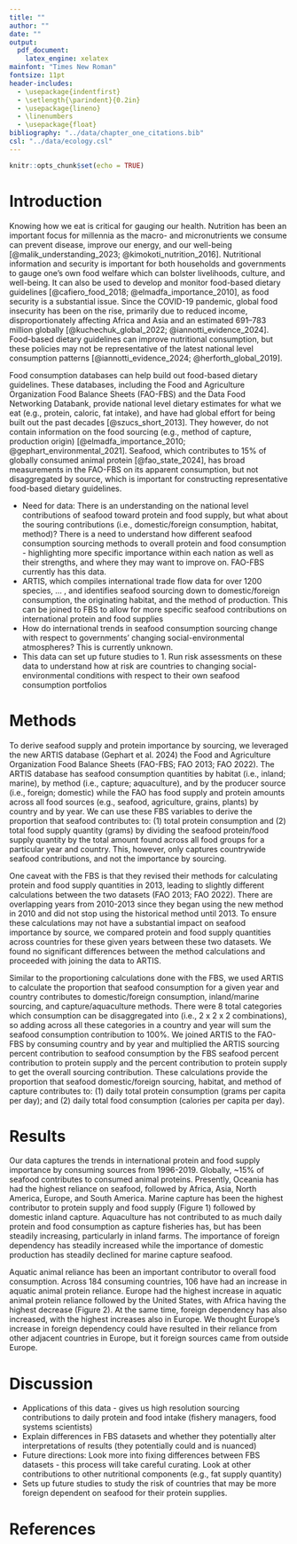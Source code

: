 ```yaml
---
title: ""
author: ""
date: ""
output:
  pdf_document:
    latex_engine: xelatex
mainfont: "Times New Roman"
fontsize: 11pt
header-includes:
  - \usepackage{indentfirst}
  - \setlength{\parindent}{0.2in}
  - \usepackage{lineno}
  - \linenumbers
  - \usepackage{float}
bibliography: "../data/chapter_one_citations.bib"
csl: "../data/ecology.csl"
---
```


\begin{center}
{\LARGE International protein reliance by seafood consumption sourcing}

\vspace{1em}

{\large Connor Quiroz and Jessica A. Gephart}

{\normalsize School of Aquatic and Fishery Sciences, Box 355020\\
University of Washington, Seattle, WA, 98195-5020}
\end{center}

\vspace{2em}

```r
knitr::opts_chunk$set(echo = TRUE)
```

# Introduction

Knowing how we eat is critical for gauging our health.
Nutrition has been an important focus for millennia as the macro- and micronutrients we consume can prevent disease, improve our energy, and our well-being [@malik_understanding_2023; @kimokoti_nutrition_2016].
Nutritional information and security is important for both households and governments to gauge one’s own food welfare which can bolster livelihoods, culture, and well-being.
It can also be used to develop and monitor food-based dietary guidelines [@cafiero_food_2018; @elmadfa_importance_2010], as food security is a substantial issue.
Since the COVID-19 pandemic, global food insecurity has been on the rise, primarily due to reduced income, disproportionately affecting Africa and Asia and an estimated 691–783 million globally [@kuchechuk_global_2022; @iannotti_evidence_2024].
Food-based dietary guidelines can improve nutritional consumption, but these policies may not be representative of the latest national level consumption patterns [@iannotti_evidence_2024; @herforth_global_2019].

Food consumption databases can help build out food-based dietary guidelines.
These databases, including the Food and Agriculture Organization Food Balance Sheets (FAO-FBS) and the Data Food Networking Databank, provide national level dietary estimates for what we eat (e.g., protein, caloric, fat intake), and have had global effort for being built out the past decades [@szucs_short_2013].
They however, do not contain information on the food sourcing (e.g., method of capture, production origin) [@elmadfa_importance_2010; @gephart_environmental_2021].
Seafood, which contributes to 15% of globally consumed animal protein [@fao_state_2024], has broad measurements in the FAO-FBS on its apparent consumption, but not disaggregated by source, which is important for constructing representative food-based dietary guidelines.



* Need for data: There is an understanding on the national level contributions of seafood toward protein and food supply, but what about the souring contributions (i.e., domestic/foreign consumption, habitat, method)? There is a need to understand how different seafood consumption sourcing methods to overall protein and food consumption - highlighting more specific importance within each nation as well as their strengths, and where they may want to improve on. FAO-FBS currently has this data.
* ARTIS, which compiles international trade flow data for over 1200 species, ... , and identifies seafood sourcing down to domestic/foreign consumption, the originating habitat, and the method of production. This can be joined to FBS to allow for more specific seafood contributions on international protein and food supplies
* How do international trends in seafood consumption sourcing change with respect to governments' changing social-environmental atmospheres? This is currently unknown.
* This data can set up future studies to 1. Run risk assessments on these data to understand how at risk are countries to changing social-environmental conditions with respect to their own seafood consumption portfolios

# Methods

To derive seafood supply and protein importance by sourcing, we leveraged the new ARTIS database (Gephart et al. 2024) the Food and Agriculture Organization Food Balance Sheets (FAO-FBS; FAO 2013; FAO 2022). 
The ARTIS database has seafood consumption quantities by habitat (i.e., inland; marine), by method (i.e., capture; aquaculture), and by the producer source (i.e., foreign; domestic) while the FAO has food supply and protein amounts across all food sources (e.g., seafood, agriculture, grains, plants) by country and by year.
We can use these FBS variables to derive the proportion that seafood contributes to: (1) total protein consumption and (2) total food supply quantity (grams) by dividing the seafood protein/food supply quantity by the total amount found across all food groups for a particular year and country. 
This, however, only captures countrywide seafood contributions, and not the importance by sourcing.

One caveat with the FBS is that they revised their methods for calculating protein and food supply quantities in 2013, leading to slightly different calculations between the two datasets (FAO 2013; FAO 2022). 
There are overlapping years from 2010-2013 since they began using the new method in 2010 and did not stop using the historical method until 2013. 
To ensure these calculations may not have a substantial impact on seafood importance by source, we compared protein and food supply quantities across countries for these given years between these two datasets. 
We found no significant differences between the method calculations and proceeded with joining the data to ARTIS.

Similar to the proportioning calculations done with the FBS, we used ARTIS to calculate the proportion that seafood consumption for a given year and country contributes to domestic/foreign consumption, inland/marine sourcing, and capture/aquaculture methods. 
There were 8 total categories which consumption can be disaggregated into (i.e., 2 x 2 x 2 combinations), so adding across all these categories in a country and year will sum the seafood consumption contribution to 100%.
We joined ARTIS to the FAO-FBS by consuming country and by year and multiplied the ARTIS sourcing percent contribution to seafood consumption by the FBS seafood percent contribution to protein supply and the percent contribution to protein supply to get the overall sourcing contribution.
These calculations provide the proportion that seafood domestic/foreign sourcing, habitat, and method of capture contributes to: (1) daily total protein consumption (grams per capita per day); and (2) daily total food consumption (calories per capita per day).


# Results

Our data captures the trends in international protein and food supply importance by consuming sources from 1996-2019.
Globally, ~15% of seafood contributes to consumed animal proteins.
Presently, Oceania has had the highest reliance on seafood, followed by Africa, Asia, North America, Europe, and South America.
Marine capture has been the highest contributor to protein supply and food supply (Figure 1) followed by domestic inland capture.
Aquaculture has not contributed to as much daily protein and food consumption as capture fisheries has, but has been steadily increasing, particularly in inland farms.
The importance of foreign dependency has steadily increased while the importance of domestic production has steadily declined for marine capture seafood.

Aquatic animal reliance has been an important contributor to overall food consumption. Across 184 consuming countries, 106 have had an increase in aquatic animal protein reliance. Europe had the highest increase in aquatic animal protein reliance followed by the United States, with Africa having the highest decrease (Figure 2). At the same time, foreign dependency has also increased, with the highest increases also in Europe. We thought Europe’s increase in foreign dependency could have resulted in their reliance from other adjacent countries in Europe, but it foreign sources came from outside Europe.

\begin{figure}[H]
\centering
\includegraphics[width=6in]{../images/fig_one.jpg}
\caption{Annual global percent contribution to daily protein intake in grams (1A) and daily food intake in calories per capita (1B). This data derives these estimates from joining ARTIS data to the FAO-FBS.}
\end{figure}

\begin{figure}[H]
\centering
\includegraphics[width=6in]{../images/fig_two.jpg}
\caption{Change in aquatic animal reliance from 1996-2019. These slopes were calculated by obtaining the change in aquatic animal reliance for a country from 1996-2019. Positive slopes indicate that a country has increased its seafood consumption sourcing from foreign countries, and negative slopes indicating a shift toward an increased domestic consumption. Plot 2A shows the highest to lowest aquatic animal reliance slopes, centered around 0 (i.e., no change). Plot 2B highlights continential distributions of changes in foreign aquatic animal reliance.}
\end{figure}



# Discussion

* Applications of this data - gives us high resolution sourcing contributions to daily protein and food intake (fishery managers, food systems scientists)
* Explain differences in FBS datasets and whether they potentially alter interpretations of results (they potentially could and is nuanced)
* Future directions: Look more into fixing differences between FBS datasets - this process will take careful curating. Look at other contributions to other nutritional components (e.g., fat supply quantity)
* Sets up future studies to study the risk of countries that may be more foreign dependent on seafood for their protein supplies.

# References

::: {#refs}
:::